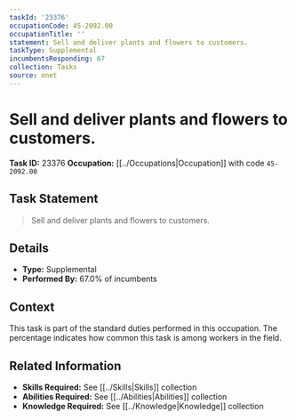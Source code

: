 ```yaml
---
taskId: '23376'
occupationCode: 45-2092.00
occupationTitle: ''
statement: Sell and deliver plants and flowers to customers.
taskType: Supplemental
incumbentsResponding: 67
collection: Tasks
source: onet
---
```

# Sell and deliver plants and flowers to customers.

**Task ID:** 23376
**Occupation:** [[../Occupations|Occupation]] with code `45-2092.00`

## Task Statement

> Sell and deliver plants and flowers to customers.

## Details

- **Type:** Supplemental
- **Performed By:** 67.0% of incumbents

## Context

This task is part of the standard duties performed in this occupation. The percentage indicates how common this task is among workers in the field.

## Related Information

- **Skills Required:** See [[../Skills|Skills]] collection
- **Abilities Required:** See [[../Abilities|Abilities]] collection
- **Knowledge Required:** See [[../Knowledge|Knowledge]] collection
